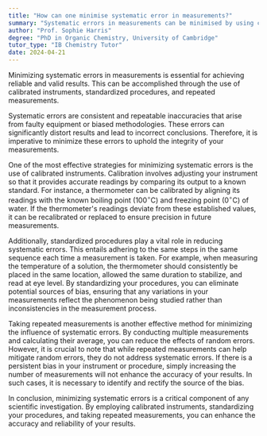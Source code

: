 ```yaml
---
title: "How can one minimise systematic error in measurements?"
summary: "Systematic errors in measurements can be minimised by using calibrated instruments, standardised procedures, and repeated measurements."
author: "Prof. Sophie Harris"
degree: "PhD in Organic Chemistry, University of Cambridge"
tutor_type: "IB Chemistry Tutor"
date: 2024-04-21
---
```


Minimizing systematic errors in measurements is essential for achieving reliable and valid results. This can be accomplished through the use of calibrated instruments, standardized procedures, and repeated measurements.

Systematic errors are consistent and repeatable inaccuracies that arise from faulty equipment or biased methodologies. These errors can significantly distort results and lead to incorrect conclusions. Therefore, it is imperative to minimize these errors to uphold the integrity of your measurements.

One of the most effective strategies for minimizing systematic errors is the use of calibrated instruments. Calibration involves adjusting your instrument so that it provides accurate readings by comparing its output to a known standard. For instance, a thermometer can be calibrated by aligning its readings with the known boiling point ($100^\circ \text{C}$) and freezing point ($0^\circ \text{C}$) of water. If the thermometer's readings deviate from these established values, it can be recalibrated or replaced to ensure precision in future measurements.

Additionally, standardized procedures play a vital role in reducing systematic errors. This entails adhering to the same steps in the same sequence each time a measurement is taken. For example, when measuring the temperature of a solution, the thermometer should consistently be placed in the same location, allowed the same duration to stabilize, and read at eye level. By standardizing your procedures, you can eliminate potential sources of bias, ensuring that any variations in your measurements reflect the phenomenon being studied rather than inconsistencies in the measurement process.

Taking repeated measurements is another effective method for minimizing the influence of systematic errors. By conducting multiple measurements and calculating their average, you can reduce the effects of random errors. However, it is crucial to note that while repeated measurements can help mitigate random errors, they do not address systematic errors. If there is a persistent bias in your instrument or procedure, simply increasing the number of measurements will not enhance the accuracy of your results. In such cases, it is necessary to identify and rectify the source of the bias.

In conclusion, minimizing systematic errors is a critical component of any scientific investigation. By employing calibrated instruments, standardizing your procedures, and taking repeated measurements, you can enhance the accuracy and reliability of your results.
    